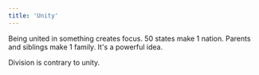 ```yaml
---
title: 'Unity'
---
```


Being united in something creates focus. 50 states make 1 nation. Parents and siblings make 1 family. It's a powerful idea.

Division is contrary to unity.
